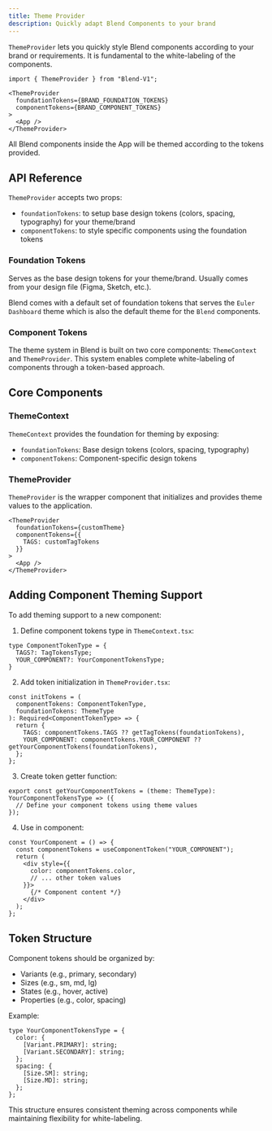 ```yaml
---
title: Theme Provider
description: Quickly adapt Blend Components to your brand
---
```



`ThemeProvider` lets you quickly style Blend components according to your brand or requirements. It is fundamental to the white-labeling of the components.

```tsx
import { ThemeProvider } from "Blend-V1";

<ThemeProvider 
  foundationTokens={BRAND_FOUNDATION_TOKENS} 
  componentTokens={BRAND_COMPONENT_TOKENS}
>
  <App /> 
</ThemeProvider>
```

<Callout type="info">
  All Blend components inside the App will be themed according to the tokens provided.
</Callout>


## API Reference

`ThemeProvider` accepts two props:
- `foundationTokens`: to setup base design tokens (colors, spacing, typography) for your theme/brand
- `componentTokens`: to style specific components using the foundation tokens


### Foundation Tokens

Serves as the base design tokens for your theme/brand. Usually comes from your design file (Figma, Sketch, etc.).

Blend comes with a default set of foundation tokens that serves the `Euler Dashboard` theme which is also the default theme for the `Blend` components.










### Component Tokens






The theme system in Blend is built on two core components: `ThemeContext` and `ThemeProvider`. This system enables complete white-labeling of components through a token-based approach.

## Core Components

### ThemeContext
`ThemeContext` provides the foundation for theming by exposing:
- `foundationTokens`: Base design tokens (colors, spacing, typography)
- `componentTokens`: Component-specific design tokens

### ThemeProvider
`ThemeProvider` is the wrapper component that initializes and provides theme values to the application.

```tsx
<ThemeProvider
  foundationTokens={customTheme}
  componentTokens={{
    TAGS: customTagTokens
  }}
>
  <App />
</ThemeProvider>
```

## Adding Component Theming Support

To add theming support to a new component:

1. Define component tokens type in `ThemeContext.tsx`:
```tsx
type ComponentTokenType = {
  TAGS?: TagTokensType;
  YOUR_COMPONENT?: YourComponentTokensType;
}
```

2. Add token initialization in `ThemeProvider.tsx`:
```tsx
const initTokens = (
  componentTokens: ComponentTokenType,
  foundationTokens: ThemeType
): Required<ComponentTokenType> => {
  return {
    TAGS: componentTokens.TAGS ?? getTagTokens(foundationTokens),
    YOUR_COMPONENT: componentTokens.YOUR_COMPONENT ?? getYourComponentTokens(foundationTokens),
  };
};
```

3. Create token getter function:
```tsx
export const getYourComponentTokens = (theme: ThemeType): YourComponentTokensType => ({
  // Define your component tokens using theme values
});
```

4. Use in component:
```tsx
const YourComponent = () => {
  const componentTokens = useComponentToken("YOUR_COMPONENT");
  return (
    <div style={{ 
      color: componentTokens.color,
      // ... other token values
    }}>
      {/* Component content */}
    </div>
  );
};
```

## Token Structure

Component tokens should be organized by:
- Variants (e.g., primary, secondary)
- Sizes (e.g., sm, md, lg)
- States (e.g., hover, active)
- Properties (e.g., color, spacing)

Example:
```tsx
type YourComponentTokensType = {
  color: {
    [Variant.PRIMARY]: string;
    [Variant.SECONDARY]: string;
  };
  spacing: {
    [Size.SM]: string;
    [Size.MD]: string;
  };
};
```

This structure ensures consistent theming across components while maintaining flexibility for white-labeling. 